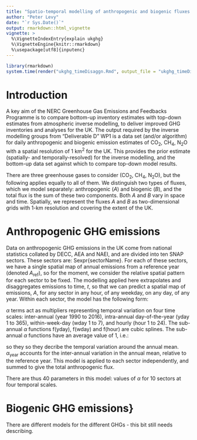 ```yaml
---
title: "Spatio-temporal modelling of anthropogenic and biogenic fluxes of greenhouse gases in the UK"
author: "Peter Levy"
date: "`r Sys.Date()`"
output: rmarkdown::html_vignette
vignette: >
  %\VignetteIndexEntry{explain ukghg}
  %\VignetteEngine{knitr::rmarkdown}
  %\usepackage[utf8]{inputenc}
---
```


```r
library(rmarkdown)
system.time(render("ukghg_timeDisaggn.Rmd", output_file = "ukghg_timeDisaggn.html"))
```

# Introduction
A key aim of the NERC Greenhouse Gas Emissions and Feedbacks Programme is to compare bottom-up inventory estimates with top-down estimates from atmospheric inverse modelling, to deliver improved GHG inventories and analyses for the UK.  The output required by the inverse modelling groups from "Deliverable D" WP1 is a data set (and/or algorithm) for daily anthropogenic and biogenic emission estimates of CO$_2$, CH$_4$, N$_2$O with a spatial resolution of 1 km$^2$ for the UK.  This provides the prior estimate (spatially- and temporally-resolved) for the inverse modelling, and the bottom-up data set against which to compare top-down model results.  

There are three greenhouse gases to consider (CO$_2$, CH$_4$, N$_2$O), but the following applies equally to all of them.  We distinguish two types of fluxes, which we model separately: anthropogenic ($A$) and biogenic ($B$), and the total flux is the sum of these two components. Both $A$ and $B$ vary in space and time.  Spatially, we represent the fluxes $A$ and $B$ as two-dimensional grids with 1-km resolution and covering the extent of the UK.

# Anthropogenic GHG emissions
Data on anthropogenic GHG emissions in the UK come from national statistics collated by DECC, AEA and NAEI, and are divided into ten SNAP sectors.  These sectors are: Sexpr{sectorName}.  For each of these sectors, we have a single spatial map of annual emissions from a reference year (denoted $A_\mathrm{ref}$), so for the moment, we consider the relative spatial pattern for each sector to be fixed. 
The modelling applied here extrapolates and disaggregates emissions to time, $t$, so that we can predict a spatial map of emissions, $A$, for any sector in any hour, of any weekday, on any day, of any year.  Within each sector, the model has the following form:

\begin{align}
A(t) =& A_\mathrm{ref} \times \alpha_t 
\\ 
\text{which can be decomposed to:} \\
\alpha_t =& 
  \alpha_\mathrm{year} \, \times \,
  \alpha_\mathrm{yday} \, \times 
  \alpha_\mathrm{wday} \, \times \, 
  \alpha_\mathrm{hour} \\
\\
\text{where:} \\
\\
\alpha_\mathrm{year} =& \mathrm{f(year)} \\
\alpha_\mathrm{yday} =& \mathrm{f(yday)} \\
\alpha_\mathrm{wday} =& \mathrm{f(wday)} \\
\alpha_\mathrm{hour} =& \mathrm{f(hour)}.
\end{align}

$\alpha$ terms act as multipliers representing temporal variation on four time scales: inter-annual (year 1990 to 2016), intra-annual day-of-the-year (yday 1 to 365), within-week-day (wday 1 to 7), and hourly (hour 1 to 24).  The sub-annual $\alpha$ functions f(yday), f(wday) and f(hour) are cubic splines.  The sub-annual $\alpha$ functions have an average value of 1, i.e.:

\begin{align}
\frac{1}{365}\sum_{j=1}^{365}\alpha_\mathrm{yday}(j) =& 1 \\
\frac{1}{7}  \sum_{d=1}^{7}  \alpha_\mathrm{wday}(d) =& 1 \\
\frac{1}{24} \sum_{h=1}^{24} \alpha_\mathrm{hour}(h) =& 1
\end{align}

so they so they decribe the temporal variation around the annual mean.  $\alpha_\mathrm{year}$ accounts for the inter-annual variation in the annual mean, relative to the reference year.  This model is applied to each sector independently, and summed to give the total anthropogenic flux.

\begin{align}
A(t) = \sum_{i=1}^{n_\mathrm{sector}} A_{i,\mathrm{ref}} \times \alpha_{i,t}
\end{align}

There are thus 40 parameters in this model: values of $\alpha$ for 10 sectors at four temporal scales.

# Biogenic GHG emissions} 
There are different models for the different GHGs - this bit still needs describing.

